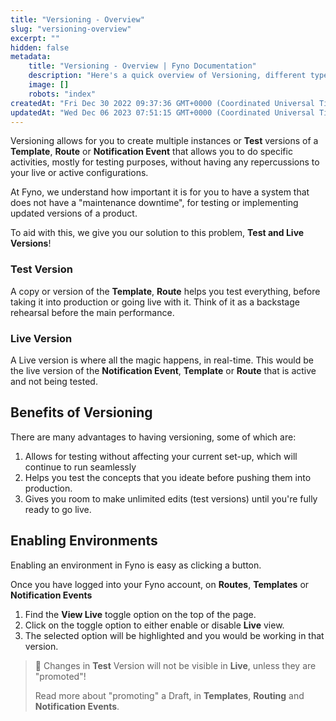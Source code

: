 ```yaml
---
title: "Versioning - Overview"
slug: "versioning-overview"
excerpt: ""
hidden: false
metadata:
    title: "Versioning - Overview | Fyno Documentation"
    description: "Here's a quick overview of Versioning, different types and how they work on Fyno."
    image: []
    robots: "index"
createdAt: "Fri Dec 30 2022 09:37:36 GMT+0000 (Coordinated Universal Time)"
updatedAt: "Wed Dec 06 2023 07:51:15 GMT+0000 (Coordinated Universal Time)"
---
```


Versioning allows for you to create multiple instances or **Test** versions of a **Template**, **Route** or **Notification Event** that allows you to do specific activities, mostly for testing purposes, without having any repercussions to your live or active configurations.

At Fyno, we understand how important it is for you to have a system that does not have a "maintenance downtime", for testing or implementing updated versions of a product.

To aid with this, we give you our solution to this problem, **Test **and** Live Versions**!

### Test Version

A copy or version of the **Template**, **Route** helps you test everything, before taking it into production or going live with it. Think of it as a backstage rehearsal before the main performance.

### Live Version

A Live version is where all the magic happens, in real-time. This would be the live version of the **Notification Event**, **Template** or **Route** that is active and not being tested.

## Benefits of Versioning

There are many advantages to having versioning, some of which are:

1. Allows for testing without affecting your current set-up, which will continue to run seamlessly
2. Helps you test the concepts that you ideate before pushing them into production.
3. Gives you room to make unlimited edits (test versions) until you're fully ready to go live.

## Enabling Environments

Enabling an environment in Fyno is easy as clicking a button.

Once you have logged into your Fyno account, on **Routes**, **Templates** or **Notification Events**

1. Find the **View Live** toggle option on the top of the page.
2. Click on the toggle option to either enable or disable **Live** view.
3. The selected option will be highlighted and you would be working in that version.

> 🚧 Changes in **Test** Version will not be visible in **Live**, unless they are "promoted"!
>
> Read more about "promoting" a Draft, in **Templates**, **Routing** and **Notification Events**.
